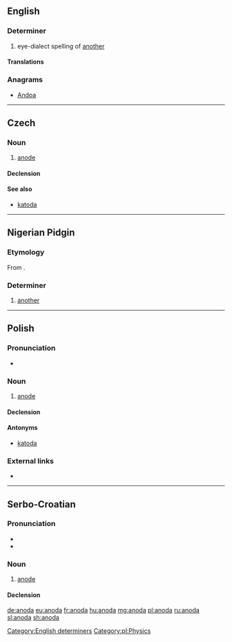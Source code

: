 ==English==

===Determiner===
{{head|en|determiners}}

# {{context|Jamaica|lang=en}} eye-dialect spelling of [[another]]

====Translations====
{{trans-see|another}}

===Anagrams===
* [[Andoa#English|Andoa]]

[[Category:English determiners]]

----

==Czech==

===Noun===
{{cs-noun|g=f}}

# [[anode]]

====Declension====
{{cs-decl-noun-auto|f|ano|d|a}}

====See also====
* [[katoda]] {{g|f}}

----

==Nigerian Pidgin==

===Etymology===
From {{etyl|en|pcm}} {{term|another|lang=en}}.

===Determiner===
{{head|pcm|determiner}}

# [[another]]

----

==Polish==
{{wikipedia|lang=pl}}

===Pronunciation===
* {{audio|Pl-anoda.ogg|Audio|lang=pl}}

===Noun===
{{pl-noun|f}}

# [[anode]]

====Declension====
{{pl-decl-noun-f|ano|d}}

====Antonyms====
* [[katoda]]

[[Category:pl:Physics]]

===External links===
* {{R:PWN}}

----

==Serbo-Croatian==

===Pronunciation===
* {{IPA|/anǒːda/|lang=sh}}
* {{hyphenation|a|no|da|lang=sh}}

===Noun===
{{sh-noun|g=f|head=anóda|r|анода|ано́да}}

# [[anode]]

====Declension====
{{sh-decl-noun
|anoda|anode
|anode|anoda
|anodi|anodama
|anodu|anode
|anodo|anode
|anodi|anodama
|anodom|anodama
}}

[[de:anoda]]
[[eu:anoda]]
[[fr:anoda]]
[[hu:anoda]]
[[mg:anoda]]
[[pl:anoda]]
[[ru:anoda]]
[[sl:anoda]]
[[sh:anoda]]
